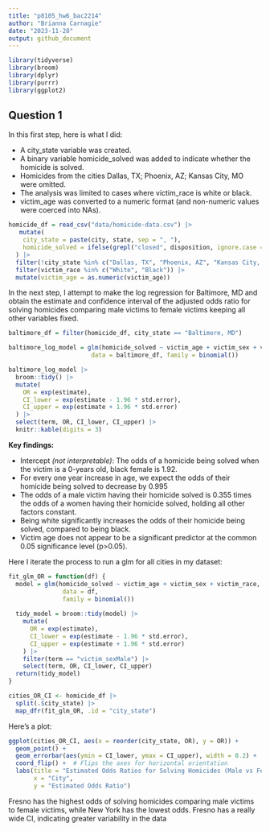 ```yaml
---
title: "p8105_hw6_bac2214"
author: "Brianna Carnagie"
date: "2023-11-28"
output: github_document
---
```

|
```r
library(tidyverse)
library(broom)
library(dplyr)
library(purrr)
library(ggplot2)
```

## Question 1
In this first step, here is what I did:

 * A city_state variable was created.
 * A binary variable homicide_solved was added to indicate whether the homicide is solved.
 * Homicides from the cities Dallas, TX; Phoenix, AZ; Kansas City, MO were omitted. 
 * The analysis was limited to cases where victim_race is white or black.
 * victim_age was converted to a numeric format (and non-numeric values were coerced into NAs).
```r
homicide_df = read_csv("data/homicide-data.csv") |> 
   mutate(
    city_state = paste(city, state, sep = ", "),
    homicide_solved = ifelse(grepl("closed", disposition, ignore.case = TRUE), 1, 0)
  ) |> 
  filter(!city_state %in% c("Dallas, TX", "Phoenix, AZ", "Kansas City, MO", "Tulsa, AL")) %>%
  filter(victim_race %in% c("White", "Black")) |> 
  mutate(victim_age = as.numeric(victim_age))
```

In the next step, I attempt to make the log regression for Baltimore, MD and obtain the estimate and confidence interval of the adjusted odds ratio for solving homicides comparing male victims to female victims keeping all other variables fixed.

```r
baltimore_df = filter(homicide_df, city_state == "Baltimore, MD")

baltimore_log_model = glm(homicide_solved ~ victim_age + victim_sex + victim_race, 
                       data = baltimore_df, family = binomial())

baltimore_log_model |> 
  broom::tidy() |> 
  mutate(
    OR = exp(estimate),
    CI_lower = exp(estimate - 1.96 * std.error),
    CI_upper = exp(estimate + 1.96 * std.error)
  ) |> 
  select(term, OR, CI_lower, CI_upper) |> 
  knitr::kable(digits = 3)
```

**Key findings:**

* Intercept *(not interpretable)*: The odds of a homicide being solved when the victim is a 0-years old, black female is 1.92.
* For every one year increase in age, we expect the odds of their homicide being solved to decrease by 0.995
* The odds of a male victim having their homicide solved is 0.355 times the odds of a women having their homicide solved, holding all other factors constant.
* Being white significantly increases the odds of their homicide being solved, compared to being black.
* Victim age does not appear to be a significant predictor at the common 0.05 significance level (p>0.05).


Here I iterate the process to run a glm for all cities in my dataset:
```r


fit_glm_OR = function(df) {
  model = glm(homicide_solved ~ victim_age + victim_sex + victim_race, 
               data = df, 
               family = binomial())
  
  tidy_model = broom::tidy(model) |> 
    mutate(
      OR = exp(estimate),
      CI_lower = exp(estimate - 1.96 * std.error),
      CI_upper = exp(estimate + 1.96 * std.error)
    ) |> 
    filter(term == "victim_sexMale") |> 
    select(term, OR, CI_lower, CI_upper)
  return(tidy_model)
}

cities_OR_CI <- homicide_df |> 
  split(.$city_state) |> 
  map_dfr(fit_glm_OR, .id = "city_state")


```

Here's a plot:
```r
ggplot(cities_OR_CI, aes(x = reorder(city_state, OR), y = OR)) +
  geom_point() +
  geom_errorbar(aes(ymin = CI_lower, ymax = CI_upper), width = 0.2) +
  coord_flip() +  # Flips the axes for horizontal orientation
  labs(title = "Estimated Odds Ratios for Solving Homicides (Male vs Female Victims)",
       x = "City",
       y = "Estimated Odds Ratio")

```

Fresno has the highest odds of solving homicides comparing male victims to female victims, while New York has the lowest odds. Fresno has a really wide CI, indicating greater variability in the data
